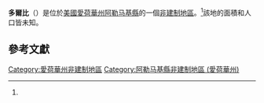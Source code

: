 {{noteTA
|G1=USState
|G2=地名
|G3=Unit
}}
{{Infobox settlement
|official_name            = 多爾比
|native_name              = Dalby
|settlement_type          = [[非建制地區|非建制地區]]
|image_skyline            = 
|imagesize                = 
|pushpin_map              = USA Iowa
|pushpin_label            = 多爾比
|pushpin_label_position   = top
|pushpin_map_caption      = 多爾比在愛荷華州的位置
|subdivision_type         = [[世界政區索引|國家]]
|subdivision_type1        = [[美国州份|州份]]
|subdivision_type2        = [[愛荷華州行政区划|縣]]
|subdivision_name         = [[美国|美国]]
|subdivision_name1        = [[愛荷華州|愛荷華州]]
|subdivision_name2        = [[阿勒马基縣_(愛荷華州)|阿勒马基縣]]
|elevation_ft             = 1266
|area_total_km2           = 
|area_total_sq_mi         = 
|area_land_km2            = 
|area_land_sq_mi          = 
|area_water_km2           = 
|area_water_sq_mi         = 
|population_as_of         = 
|population_footnotes     = 
|population_total         = 
|population_metro         = 
|population_density_km2   = 
|population_density_sq_mi = 
|timezone                 = [[北美中部時區|北美中部時區]]
|utc_offset               = -6
|coordinates              = {{coord|43|15|51|N|91|16|26|W|region:US-IA|display=inline,title}}
| coor_pinpoint           = 
| coordinates_footnotes   = 
|timezone_DST             = CDT
|utc_offset_DST           = -5
|area_code                = {{link-en|电话区号563|Area code 563|563}}
|blank_name = [[地名信息系统|GNIS ID]]
|blank_info = 464511<ref name="gnis">{{cite gnis|464511|name=Dalby}}</ref>
}}
'''多爾比'''（{{lang-en|Dalby}}）是位於[[美國|美國]][[愛荷華州|愛荷華州]][[阿勒马基縣_(愛荷華州)|阿勒马基縣]]的一個[[非建制地區|非建制地區]]。<ref name="gnis"/>該地的面積和人口皆未知。

== 參考文獻 ==
{{reflist}}

{{阿勒马基縣 (愛荷華州)}}
[[Category:愛荷華州非建制地區|Category:愛荷華州非建制地區]]
[[Category:阿勒马基縣非建制地區_(愛荷華州)|Category:阿勒马基縣非建制地區 (愛荷華州)]]

{{Iowa-geo-stub}}